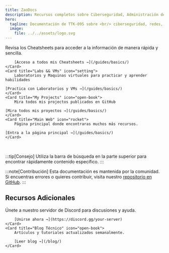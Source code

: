 ```yaml
---
title: ZaoDocs
description: Recursos completos sobre Ciberseguridad, Administración de Sistemas y Redes
hero:
  tagline: Documentación de TTK-095 sobre <br/> ciberseguridad, redes, sistemas, etc.
  image:
    file: ../../assets/logo.svg
---
```




<CardGrid stagger>
	<Card title="Cheatsheets" icon="document">
	Revisa los Cheatsheets para acceder a la información de manera rápida y sencilla.

		[Acceso a todos mis Cheatsheets →](/guides/basics/)
	</Card>
	<Card title="Labs && VMs" icon="setting">
		Laboratorios y Maquinas virtuales para practicar y aprender habilidades

    [Practica con Laboratorios y VMs →](/guides/basics/)
	</Card>
	<Card title="My Projects" icon="open-book">
		Mira todos mis projectos publicados en GitHub

    [Mira todos mis proyectos →](/guides/basics/)
	</Card>
	<Card title="Main Web" icon="rocket">
		Página principal donde encontraras muchos más recursos.

    [Entra a la página principal →](/guides/basics/)
	</Card>
</CardGrid>
<br/>

:::tip[Consejo]
Utiliza la barra de búsqueda en la parte superior para encontrar rápidamente contenido específico.
:::

:::note[Contribución]
Esta documentación es mantenida por la comunidad. Si encuentras errores o quieres contribuir, visita nuestro [repositorio en GitHub](https://github.com/Meursault0110/ZaoHub-Docs).
:::

## Recursos Adicionales

<CardGrid>
	<Card title="Comunidad" icon="discord">
		Únete a nuestro servidor de Discord para discusiones y ayuda.
        
        [Unirse ahora →](https://discord.gg/your-server)
	</Card>
	<Card title="Blog Técnico" icon="open-book">
		Artículos y tutoriales actualizados semanalmente.
        
        [Leer blog →](/blog/)
	</Card>
</CardGrid>